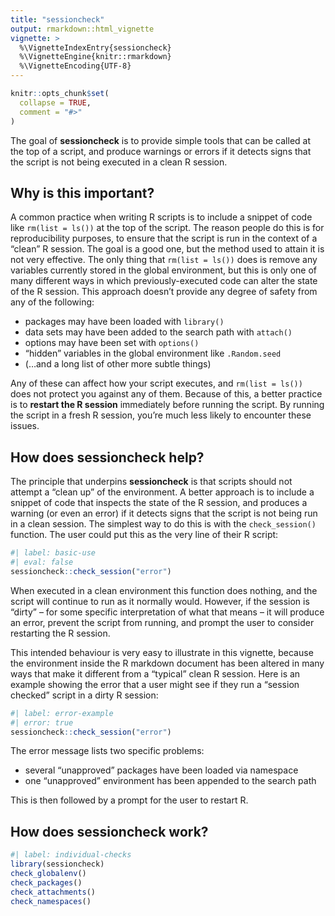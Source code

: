 ```yaml
---
title: "sessioncheck"
output: rmarkdown::html_vignette
vignette: >
  %\VignetteIndexEntry{sessioncheck}
  %\VignetteEngine{knitr::rmarkdown}
  %\VignetteEncoding{UTF-8}
---
```


```r
knitr::opts_chunk$set(
  collapse = TRUE,
  comment = "#>"
)
```

The goal of **sessioncheck** is to provide simple tools that can be called at the top of a script, and produce warnings or errors if it detects signs that the script is not being executed in a clean R session. 

## Why is this important?

A common practice when writing R scripts is to include a snippet of code like `rm(list = ls())` at the top of the script. The reason people do this is for reproducibility purposes, to ensure that the script is run in the context of a "clean" R session. The goal is a good one, but the method used to attain it is not very effective. The only thing that `rm(list = ls())` does is remove any variables currently stored in the global environment, but this is only one of many different ways in which previously-executed code can alter the state of the R session. This approach doesn't provide any degree of safety from any of the following:

- packages may have been loaded with `library()`
- data sets may have been added to the search path with `attach()`
- options may have been set with `options()`
- "hidden" variables in the global environment like `.Random.seed`
- (...and a long list of other more subtle things)

Any of these can affect how your script executes, and `rm(list = ls())` does not protect you against any of them. Because of this, a better practice is to **restart the R session** immediately before running the script. By running the script in a fresh R session, you're much less likely to encounter these issues.

## How does sessioncheck help?

The principle that underpins **sessioncheck** is that scripts should not attempt a "clean up" of the environment. A better approach is to include a snippet of code that inspects the state of the R session, and produces a warning (or even an error) if it detects signs that the script is not being run in a clean session. The simplest way to do this is with the `check_session()` function. The user could put this as the very line of their R script:

```r
#| label: basic-use
#| eval: false
sessioncheck::check_session("error")
```

When executed in a clean environment this function does nothing, and the script will continue to run as it normally would. However, if the session is "dirty" -- for some specific interpretation of what that means -- it will produce an error, prevent the script from running, and prompt the user to consider restarting the R session. 

This intended behaviour is very easy to illustrate in this vignette, because the environment inside the R markdown document has been altered in many ways that make it different from a "typical" clean R session. Here is an example showing the error that a user might see if they run a "session checked" script in a dirty R session:

```r
#| label: error-example
#| error: true
sessioncheck::check_session("error")
```

The error message lists two specific problems:

- several "unapproved" packages have been loaded via namespace
- one "unapproved" environment has been appended to the search path

This is then followed by a prompt for the user to restart R.

## How does sessioncheck work?

```r
#| label: individual-checks
library(sessioncheck)
check_globalenv()
check_packages()
check_attachments()
check_namespaces()
```
